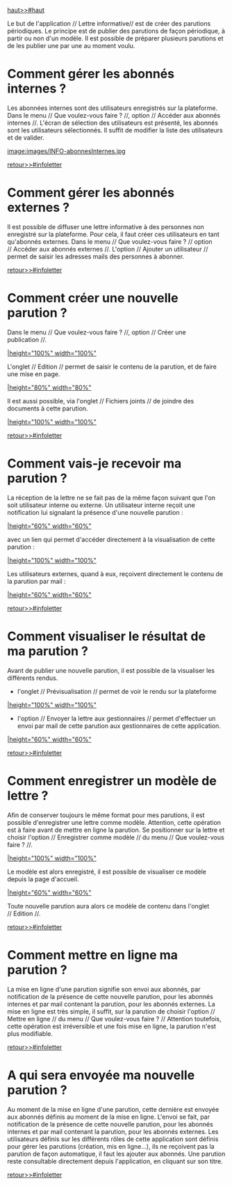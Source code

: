 [[haut>>#haut]]

{{anchor id=infoletter /}}

Le but de l'application // Lettre informative// est de créer des parutions périodiques.
Le principe est de publier des parutions de façon périodique, à partir ou non d'un modèle.
Il est possible de préparer plusieurs parutions et de les publier une par une au moment voulu.

= Comment gérer les abonnés internes ? =

Les abonnées internes sont des utilisateurs enregistrés sur la plateforme.
Dans le menu // Que voulez-vous faire ? //, option // Accéder aux abonnés internes //. 
L'écran de sélection des utilisateurs est présenté, les abonnés sont les utilisateurs sélectionnés. Il suffit de modifier la liste des utilisateurs et de valider.

[[image:images/INFO-abonnesInternes.jpg]]

[[retour>>#infoletter]]

= Comment gérer les abonnés externes ? =

Il est possible de diffuser une lettre informative à des personnes non enregistré sur la plateforme. Pour cela, il faut créer ces utilisateurs en tant qu'abonnés externes.
Dans le menu // Que voulez-vous faire ? // option // Accéder aux abonnés externes //. 
L'option // Ajouter un utilisateur // permet de saisir les adresses mails des personnes à abonner.

[[retour>>#infoletter]]

= Comment créer une nouvelle parution ? =

Dans le menu // Que voulez-vous faire ? //, option // Créer une publication //.

[[image:images/INFO-nouvelleParution_1.jpg||height="100%" width="100%"]]

L'onglet // Edition // permet de saisir le contenu de la parution, et de faire une mise en page.

[[image:images/INFO-nouvelleParution_2.jpg||height="80%" width="80%"]]

Il est aussi possible, via l'onglet // Fichiers joints // de joindre des documents à cette parution.

[[image:images/INFO-nouvelleParution_3.jpg||height="100%" width="100%"]]

[[retour>>#infoletter]]

= Comment vais-je recevoir ma parution ? =

La réception de la lettre ne se fait pas de la même façon suivant que l'on soit utilisateur interne ou externe.
Un utilisateur interne reçoit une notification lui signalant la présence d'une nouvelle parution :

[[image:images/INFO-recevoirParution_1.jpg||height="60%" width="60%"]]

avec un lien qui permet d'accéder directement à la visualisation de cette parution :

[[image:images/INFO-recevoirParution_2.jpg||height="100%" width="100%"]]

Les utilisateurs externes, quand à eux, reçoivent directement le contenu de la parution par mail : 

[[image:images/INFO-recevoirParution_3.jpg||height="60%" width="60%"]]

[[retour>>#infoletter]]

= Comment visualiser le résultat de ma parution ? =

Avant de publier une nouvelle parution, il est possible de la visualiser les différents rendus.
* l'onglet // Prévisualisation // permet de voir le rendu sur la plateforme

[[image:images/INFO-visuParution_1.jpg||height="100%" width="100%"]]

* l'option // Envoyer la lettre aux gestionnaires // permet d'effectuer un envoi par mail de cette parution aux gestionnaires de cette application. 

[[image:images/INFO-visuParution_2.jpg||height="60%" width="60%"]]

[[retour>>#infoletter]]

= Comment enregistrer un modèle de lettre ? =

Afin de conserver toujours le même format pour mes parutions, il est possible d'enregistrer une lettre comme modèle.
Attention, cette opération est à faire avant de mettre en ligne la parution.
Se positionner sur la lettre et choisir l'option // Enregistrer comme modèle // du menu // Que voulez-vous faire ? //.

[[image:images/INFO-enregModele_1.jpg||height="100%" width="100%"]]

Le modèle est alors enregistré, il est possible de visualiser ce modèle depuis la page d'accueil.

[[image:images/INFO-enregModele_2.jpg||height="60%" width="60%"]]

Toute nouvelle parution aura alors ce modèle de contenu dans l'onglet // Edition //.

[[retour>>#infoletter]]

= Comment mettre en ligne ma parution ? =

La mise en ligne d'une parution signifie son envoi aux abonnés, par notification de la présence de cette nouvelle parution, pour les abonnés internes et par mail contenant la parution, pour les abonnés externes.
La mise en ligne est très simple, il suffit, sur la parution de choisir l'option // Mettre en ligne // du menu // Que voulez-vous faire ? //
Attention toutefois, cette opération est irréversible et une fois mise en ligne, la parution n'est plus modifiable.

[[retour>>#infoletter]]

= A qui sera envoyée ma nouvelle parution ? =

Au moment de la mise en ligne d'une parution, cette dernière est envoyée aux abonnés définis au moment de la mise en ligne. 
L'envoi se fait, par notification de la présence de cette nouvelle parution, pour les abonnés internes et par mail contenant la parution, pour les abonnés externes.
Les utilisateurs définis sur les différents rôles de cette application sont définis pour gérer les parutions (création, mis en ligne...), ils ne reçoivent pas la parution de façon automatique, il faut les ajouter aux abonnés.
Une parution reste consultable directement depuis l'application, en cliquant sur son titre.

[[retour>>#infoletter]]